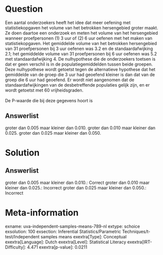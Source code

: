 Question
========

Een aantal onderzoekers heeft het idee dat meer oefening met
statistiekopgaven het volume van het betrokken hersengebied groter
maakt. Ze doen daartoe een onderzoek en meten het volume van het
hersengebied wanneer proefpersonen (1) 3 uur of (2) 6 uur oefenen met
het maken van statistiekopgaven. Het gemiddelde volume van het betrokken
hersengebied van 31 proefpersonen bij 3 uur oefenen was 3.2 en de
standaardafwijking 2.1; het gemiddelde volume van 31 proefpersonen bij 6
uur oefenen was 5.2 met standaardafwijking 4. De nulhypothese die de
onderzoekers toetsen is dat er geen verschil is in de
populatiegemiddelden tussen beide groepen. Deze nulhypothese wordt
getoetst tegen de alternatieve hypothese dat het gemiddelde van de groep
die 3 uur had geoefend kleiner is dan dat van de groep die 6 uur had
geoefend. Er wordt niet aangenomen dat de standaardafwijkingen van de
desbetreffende populaties gelijk zijn, en er wordt getoetst met 60
vrijheidsgraden.\
\
De P-waarde die bij deze gegevens hoort is

Answerlist
----------

groter dan 0.005 maar kleiner dan 0.010.
groter dan 0.010 maar kleiner dan 0.025.
groter dan 0.025 maar kleiner dan 0.050.

Solution
========

Answerlist
----------

groter dan 0.005 maar kleiner dan 0.010.: Correct
groter dan 0.010 maar kleiner dan 0.025.: Incorrect
groter dan 0.025 maar kleiner dan 0.050.: Incorrect

Meta-information
================
exname: uva-independent-samples-means-789-nl
extype: schoice
exsolution: 100
exsection: Inferential Statistics/Parametric Techniques/t-test/Independent samples means
exextra[Type]: Conceptual
exextra[Language]: Dutch
exextra[Level]: Statistical Literacy
exextra[IRT-Difficulty]: 4.471
exextra[p-value]: 0.0211
